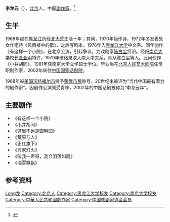 '''李龙云'''（{{bd|1948年||2012年|8月6日|catIdx=L李}}），[[北京|北京]]人，中国[[剧作家|剧作家]]。<ref>{{Cite web|title=李龙云|url=http://www.bjry.com/actor/html/2015/06/2015060523.html|accessdate=2020-01-30|work=北京人民艺术剧院|archive-date=2018-10-27|archive-url=https://web.archive.org/web/20181027172609/http://www.bjry.com/actor/html/2015/06/2015060523.html|dead-url=no}}</ref>

== 生平 ==
1968年起在[[黑龙江|黑龙江]]历经[[北大荒|北大荒]]生活十年；其间，1970年始作诗，1972年冬发表处女作组诗《风雨楼中的歌》，之后写剧本。1978年入[[黑龙江大学|黑龙江大学]]中文系。同年创作《有这样一个小院》，在北京公演，引起争议，为戏剧家[[陈白尘|陈白尘]]赏识。经报[[南京大学|南京大学]]校长[[匡亚明|匡亚明]]特许，1979年破格录取入南大中文系，师从陈白尘等人。此间创作《小井胡同》，1981年获南京大学文学硕士学位。毕业后在[[北京人民艺术剧院|北京人民艺术剧院]]任专职剧作家，2002年转往[[中国国家话剧院|中国国家话剧院]]。

1988年被[[美国|美国]][[沃特福尔市|沃特福尔市]]授予[[荣誉市民|荣誉市民]]称号。20世纪末被评为“当代中国最有潜力的剧作家”。因剧作公演颇受青睐，2002年的中国话剧被称为“李龙云年”。

== 主要剧作 ==
*《有这样一个小院》
*《小井胡同》
*《这里不远是圆明园》
*《荒原与人》
*《正红旗下》
*《万家灯火》
*《叫我一声哥，我会泪落如雨》
*《瑞雪飘飘》

== 参考资料 ==
{{reflist}}

{{中国戏剧家协会第四届理事会}}
{{中国戏剧家协会第六届理事会}}
{{中国戏剧家协会第七届理事会}}

{{Authority control}}
{{DEFAULTSORT:Li李}}
[[Category:李姓|Long龙]]
[[Category:北京人|Category:北京人]]
[[Category:黑龙江大学校友|Category:黑龙江大学校友]]
[[Category:南京大学校友|Category:南京大学校友]]
[[Category:中華人民共和國劇作家|Category:中華人民共和國劇作家]]
[[Category:中国戏剧家协会会员|Category:中国戏剧家协会会员]]